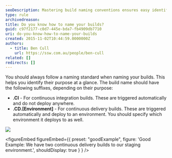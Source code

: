```yaml
---
seoDescription: Mastering build naming conventions ensures easy identification of their purpose.
type: rule
archivedreason:
title: Do you know how to name your builds?
guid: c97f2177-c0d7-445e-bda7-fb4909db7710
uri: do-you-know-how-to-name-your-builds
created: 2015-11-02T10:44:59.0000000Z
authors:
  - title: Ben Cull
    url: https://ssw.com.au/people/ben-cull
related: []
redirects: []
---
```


You should always follow a naming standard when naming your builds. This helps you identify their purpose at a glance.
The build name should have the following suffixes, depending on their purpose:

- **.CI** - For continuous integration builds. These are triggered automatically and do not deploy anywhere.
- **.CD.[Environment]** - For continuous delivery builds. These are triggered automatically and deploy to an environment. You should specify which environment it deploys to as well.

![](buildnames.png)

<figureEmbed figureEmbed={{
  preset: "goodExample",
  figure: 'Good Example: We have two continuous delivery builds to our staging environment.',
  shouldDisplay: true
} } />
